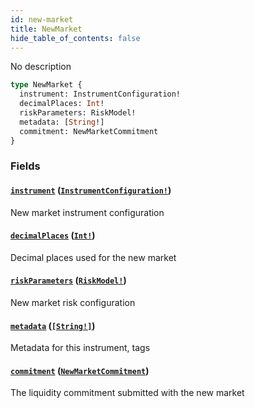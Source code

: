```yaml
---
id: new-market
title: NewMarket
hide_table_of_contents: false
---
```



No description

```graphql
type NewMarket {
  instrument: InstrumentConfiguration!
  decimalPlaces: Int!
  riskParameters: RiskModel!
  metadata: [String!]
  commitment: NewMarketCommitment
}
```


### Fields

#### [`instrument`](#) ([`InstrumentConfiguration!`](/docs/mainnet/graphql/objects/instrument-configuration))

New market instrument configuration


#### [`decimalPlaces`](#) ([`Int!`](/docs/mainnet/graphql/scalars/int))

Decimal places used for the new market


#### [`riskParameters`](#) ([`RiskModel!`](/docs/mainnet/graphql/unions/risk-model))

New market risk configuration


#### [`metadata`](#) ([`[String!]`](/docs/mainnet/graphql/scalars/string))

Metadata for this instrument, tags


#### [`commitment`](#) ([`NewMarketCommitment`](/docs/mainnet/graphql/objects/new-market-commitment))

The liquidity commitment submitted with the new market




